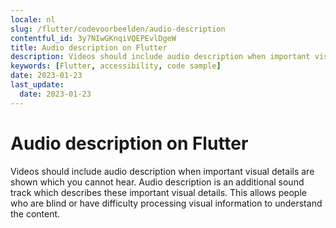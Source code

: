 ```yaml
---
locale: nl
slug: /flutter/codevoorbeelden/audio-description
contentful_id: 3y7NIwGKnqiVQEPEvlDgeW
title: Audio description on Flutter
description: Videos should include audio description when important visual details are shown which you cannot hear.
keywords: [Flutter, accessibility, code sample]
date: 2023-01-23
last_update:
  date: 2023-01-23
---
```


# Audio description on Flutter

Videos should include audio description when important visual details are shown which you cannot hear. Audio description is an additional sound track which describes these important visual details. This allows people who are blind or have difficulty processing visual information to understand the content.

<CodeSample id="media-audio-description" locale="nl" platform="flutter"/>
